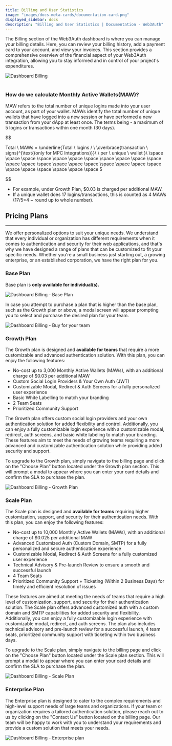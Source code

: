 ```yaml
---
title: Billing and User Statistics
image: "images/docs-meta-cards/documentation-card.png"
displayed_sidebar: docs
description: "Billing and User Statistics | Documentation - Web3Auth"
---
```



The Billing section of the Web3Auth dashboard is where you can manage your billing details. Here, you can review your billing history, add a payment
card to your account, and view your invoices. This section provides a comprehensive overview of the financial aspect of your Web3Auth integration,
allowing you to stay informed and in control of your project's expenditures.

<div style={{ flexBasis: "300px", flexGrow: "1", textAlign: "center" }}>
  <img src={billingOverview} style={{ alignSelf: "center", maxWidth: "100%" }} alt="Dashboard Billing" />
</div>
<br />

### How do we calculate Monthly Active Wallets(MAW)?

MAW refers to the total number of unique logins made into your user account, as part of your wallet. MAWs identify the total number of unique wallets
that have logged into a new session or have performed a new transaction from your dApp at least once. The terms being - a maximum of 5 logins or
transactions within one month (30 days).

$$

Total \ MAWs = \underline{Total \ logins / \ \overbrace{transaction \ signs}^{\text{(only for MPC Integrations)}}\  \ per \ unique \ wallet }\\ \space \space \space \space \space \space \space \space \space \space \space \space \space \space \space \space \space \space \space \space \space \space \space \space \space \space \space 5


$$

- For example, under Growth Plan, $0.03 is charged per additional MAW.
- If a unique wallet does 17 logins/transactions, this is counted as 4 MAWs (17/5=4 ~ round up to whole number).

## Pricing Plans

---

We offer personalized options to suit your unique needs. We understand that every individual or organization has different requirements when it comes
to authentication and security for their web applications, and that's why we have designed a range of plans that can be customized to fit your
specific needs. Whether you're a small business just starting out, a growing enterprise, or an established corporation, we have the right plan for
you.

### Base Plan

Base plan is **only available for individual(s).**

<div style={{ flexBasis: "300px", flexGrow: "1", textAlign: "center" }}>
  <img src={basePlan} style={{ alignSelf: "center", maxWidth: "100%" }} alt="Dashboard Billing - Base Plan" />
</div>

In case you attempt to purchase a plan that is higher than the base plan, such as the Growth plan or above, a modal screen will appear prompting you
to select and purchase the desired plan for your team.

<div style={{ flexBasis: "300px", flexGrow: "1", textAlign: "center" }}>
  <img src={buyForTeam} style={{ alignSelf: "center", maxWidth: "100%" }} alt="Dashboard Billing - Buy for your team" />
</div>

### Growth Plan

The Growth plan is designed and **available for teams** that require a more customizable and advanced authentication solution. With this plan, you can
enjoy the following features:

- No-cost up to 3,000 Monthly Active Wallets (MAWs), with an additional charge of $0.03 per additional MAW
- Custom Social Login Providers & Your Own Auth (JWT)
- Customizable Modal, Redirect & Auth Screens for a fully personalized user experience
- Basic White Labelling to match your branding
- 2 Team Seats
- Prioritized Community Support

The Growth plan offers custom social login providers and your own authentication solution for added flexibility and control. Additionally, you can
enjoy a fully customizable login experience with a customizable modal, redirect, auth screens, and basic white labeling to match your branding. These
features aim to meet the needs of growing teams requiring a more advanced and customizable authentication solution while providing added security and
support.

To upgrade to the Growth plan, simply navigate to the billing page and click on the "Choose Plan" button located under the Growth plan section. This
will prompt a modal to appear where you can enter your card details and confirm the SLA to purchase the plan.

<div style={{ flexBasis: "300px", flexGrow: "1", textAlign: "center" }}>
  <img src={growthPlan} style={{ alignSelf: "center", maxWidth: "100%" }} alt="Dashboard Billing - Growth Plan" />
</div>

### Scale Plan

The Scale plan is designed and **available for teams** requiring higher customization, support, and security for their authentication needs. With this
plan, you can enjoy the following features:

- No-cost up to 10,000 Monthly Active Wallets (MAWs), with an additional charge of $0.025 per additional MAW
- Advanced Customized Auth (Custom Domain, SMTP) for a fully personalized and secure authentication experience
- Customizable Modal, Redirect & Auth Screens for a fully customized user experience
- Technical Advisory & Pre-launch Review to ensure a smooth and successful launch
- 4 Team Seats
- Prioritized Community Support + Ticketing (Within 2 Business Days) for timely and efficient resolution of issues

These features are aimed at meeting the needs of teams that require a high level of customization, support, and security for their authentication
solution. The Scale plan offers advanced customized auth with a custom domain and SMTP capabilities for added security and flexibility. Additionally,
you can enjoy a fully customizable login experience with customizable modal, redirect, and auth screens. The plan also includes technical advisory and
pre-launch review for a successful launch, 4 team seats, prioritized community support with ticketing within two business days.

To upgrade to the Scale plan, simply navigate to the billing page and click on the "Choose Plan" button located under the Scale plan section. This
will prompt a modal to appear where you can enter your card details and confirm the SLA to purchase the plan.

<div style={{ flexBasis: "300px", flexGrow: "1", textAlign: "center" }}>
  <img src={scalePlan} style={{ alignSelf: "center", maxWidth: "100%" }} alt="Dashboard Billing - Scale Plan" />
</div>

### Enterprise Plan

The Enterprise plan is designed to cater to the complex requirements and high-level support needs of large teams and organizations. If your team or
organization requires a tailored authentication solution, please reach out to us by clicking on the "Contact Us" button located on the billing page.
Our team will be happy to work with you to understand your requirements and provide a custom solution that meets your needs.

<div style={{ flexBasis: "300px", flexGrow: "1", textAlign: "center" }}>
  <img src={enterprisePlan} style={{ alignSelf: "center", maxWidth: "100%" }} alt="Dashboard Billing - Enterprise plan" />
</div>
